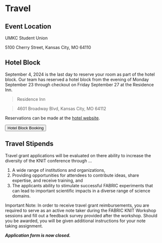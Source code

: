 
# Travel

## Event Location

UMKC Student Union

5100 Cherry Street, Kansas City, MO 64110

## Hotel Block

September 4, 2024 is the last day to reserve your room as part of the hotel block. Our team has reserved a hotel block from the evening of Monday September 23 through checkout on Friday September 27 at the Residence Inn.

> Residence Inn

> 4601 Broadway Blvd, Kansas City, MO 64112

Reservations can be made at the [hotel website](https://www.marriott.com/event-reservations/reservation-link.mi?id=1717098427388&key=GRP&app=resvlink).

<div class="button-container">
<Button linkto="https://www.marriott.com/event-reservations/reservation-link.mi?id=1717098427388&key=GRP&app=resvlink">Hotel Block Booking</Button>
</div>

## Travel Stipends

Travel grant applications will be evaluated on there ability to increase the diversity of the KNIT conference through ...

1.  A wide range of institutions and organizations,
2.  Providing opportunities for attendees to contribute ideas, share expertise, and receive training, and
3.  The applicants ability to stimulate successful FABRIC experiments that can lead to important scientific impacts in a diverse range of science domains.

Important Note: In order to receive travel grant reimbursements, you are required to serve as an active note taker during the FABRIC KNIT Workshop sessions and fill out a feedback survey provided after the workshop. Should you be awarded, you will be given additional instructions for your note taking assignment.

***Application form is now closed.***